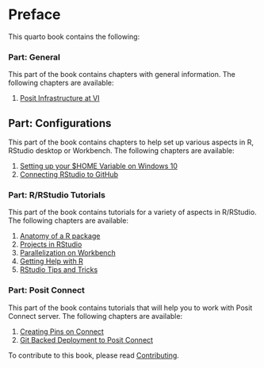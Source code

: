 # Preface {.unnumbered}

This quarto book contains the following:

### Part: General

This part of the book contains chapters with general information. The following chapters are available:

1.  [Posit Infrastructure at VI](quarto_files/part_general/posit_infrastructure_at_VI.qmd)

## Part: Configurations

This part of the book contains chapters to help set up various aspects in R, RStudio desktop or Workbench. The following chapters are available:

1.  [Setting up your \$HOME Variable on Windows 10](quarto_files/part_configrations/setting_home_dir.qmd)
2.  [Connecting RStudio to GitHub](quarto_files/part_configrations/connecting_r_studio_to_github)

### Part: R/RStudio Tutorials

This part of the book contains tutorials for a variety of aspects in R/RStudio. The following chapters are available:

1.  [Anatomy of a R package](quarto_files/part_r_rstudio_tutorials/anatomy_of_a_r_package.qmd)
2.  [Projects in RStudio](quarto_files/part_r_rstudio_tutorials/projects_in_r_studio.qmd)
3.  [Parallelization on Workbench](quarto_files/part_r_rstudio_tutorials/parallelization_on_workbench.qmd)
4.  [Getting Help with R](quarto_files/part_r_rstudio_tutorials/getting_help_with_r.qmd)
5.  [RStudio Tips and Tricks](quarto_files/part_r_rstudio_tutorials/r_studio_tips_and_tricks.qmd)

### Part: Posit Connect

This part of the book contains tutorials that will help you to work with Posit Connect server. The following chapters are available:

1.  [Creating Pins on Connect](quarto_files/part_posit_connect/creating_pins_on_connect.qmd)
2.  [Git Backed Deployment to Posit Connect](quarto_files/part_posit_connect/git_backed_deployment_to_posit_connect.qmd)

To contribute to this book, please read [Contributing](quarto_files/contributing.qmd).
